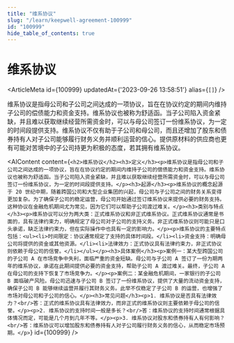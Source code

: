 ```yaml
---
title: "维系协议"
slug: "/learn/keepwell-agreement-100999"
id: "100999"
hide_table_of_contents: true
---
```



# 维系协议

<ArticleMeta id={100999} updatedAt={'2023-09-26 13:58:51'} alias={`[]`} />
<div className='border-solid border-b border-t-0 my-4 border-[var(--ifm-color-gray-300)]' />

维系协议是指母公司和子公司之间达成的一项协议，旨在在协议约定的期间内维持子公司的偿债能力和资金支持。维系协议也被称为舒适函。当子公司陷入资金紧缺，并且难以获取继续经营所需资金时，可以与母公司签订一份维系协议，为一定的时间段提供支持。维系协议不仅有助于子公司和母公司，而且还增加了股东和债券持有人对子公司能够履行财务义务并顺利运营的信心。提供原材料的供应商也更有可能对苦境中的子公司持更为积极的态度，若其拥有维系协议。

<AIContent content={`<h2>维系协议</h2><h3>定义</h3><p>维系协议是指母公司和子公司之间达成的一项协议，旨在在协议约定的期间内维持子公司的偿债能力和资金支持。维系协议也被称为舒适函。当子公司陷入资金紧缺，并且难以获取继续经营所需资金时，可以与母公司签订一份维系协议，为一定的时间段提供支持。</p><h3>起源</h3><p>维系协议的概念起源于 20 世纪中期，随着跨国公司和大型企业集团的兴起，母公司与子公司之间的财务关系变得更加复杂。为了确保子公司的稳定运营，母公司开始通过签订维系协议来提供必要的财务支持。这种协议在金融危机期间尤为常见，因为它们可以帮助子公司渡过难关。</p><h3>类别与特点</h3><p>维系协议可以分为两大类：正式维系协议和非正式维系协议。正式维系协议通常是书面的，具有法律约束力，明确规定了母公司对子公司的支持义务。非正式维系协议则可能只是口头承诺，缺乏法律约束力，但在实际操作中也具有一定的影响力。</p><p>维系协议的主要特点包括：<ul><li>时间限定：协议通常规定了支持的具体时间段。</li><li>资金支持：明确母公司将提供的资金或其他资源。</li><li>法律效力：正式协议具有法律约束力，非正式协议则依赖于母公司的信誉。</li></ul></p><h3>具体案例</h3><p>案例一：某大型跨国公司的子公司 A 在市场竞争中失利，面临严重的资金短缺。母公司与子公司 A 签订了一份为期两年的维系协议，承诺在此期间提供必要的资金支持，帮助子公司 A 渡过难关。最终，子公司 A 在母公司的支持下恢复了市场竞争力。</p><p>案例二：某金融危机期间，一家银行的子公司 B 面临破产风险。母公司迅速与子公司 B 签订了一份维系协议，提供了大量的流动资金支持，确保子公司 B 能够继续运营并履行其财务义务。此举不仅稳定了子公司 B 的运营，也增强了市场对母公司和子公司的信心。</p><h3>常见问题</h3><p>1. 维系协议是否具有法律效力？<br/>答：正式的维系协议具有法律效力，而非正式的维系协议则主要依赖于母公司的信誉。</p><p>2. 维系协议的支持时间一般是多长？<br/>答：维系协议的支持时间通常根据具体情况而定，可能是几个月到几年不等。</p><p>3. 维系协议对股东和债券持有人有何影响？<br/>答：维系协议可以增加股东和债券持有人对子公司履行财务义务的信心，从而稳定市场预期。</p>`} id={100999} />
